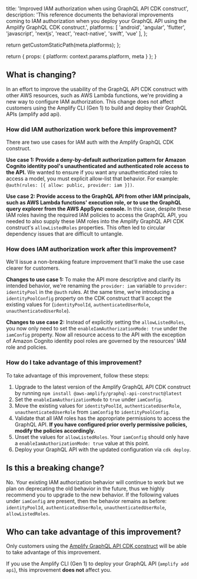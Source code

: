                   
  title: 'Improved IAM authorization when using GraphQL API CDK construct',
  description: 'This reference documents the behavioral improvements coming to IAM authorization when you deploy your GraphQL API using the Amplify GraphQL CDK construct.',
  platforms: [
    'android',
    'angular',
    'flutter',
    'javascript',
    'nextjs',
    'react',
    'react-native',
    'swift',
    'vue'
  ],
};

  return getCustomStaticPath(meta.platforms);
};

  return {
    props: {
      platform: context.params.platform,
      meta
    }
  };
}
          

## What is changing?

In an effort to improve the usability of the GraphQL API CDK construct with other AWS resources, such as AWS Lambda functions, we're providing a new way to configure IAM authorization. This change does not affect customers using the Amplify CLI (Gen 1) to build and deploy their GraphQL APIs (amplify add api).

### How did IAM authorization work before this improvement?

There are two use cases for IAM auth with the Amplify GraphQL CDK construct. 

**Use case 1: Provide a deny-by-default authorization pattern for Amazon Cognito identity pool's unauthenticated and authenticated role access to the API.** We wanted to ensure if you want any unauthenticated roles to access a model, you must explicit allow-list that behavior. For example: `@auth(rules: [{ allow: public, provider: iam }])`. 

**Use case 2: Provide access to the GraphQL API from other IAM principals, such as AWS Lambda functions' execution role, or to use the GraphQL query explorer from the AWS AppSync console.** In this case, despite these IAM roles having the required IAM policies to access the GraphQL API, you needed to also supply these IAM roles into the Amplify GraphQL API CDK construct's `allowListedRoles` properties. This often led to circular dependency issues that are difficult to untangle.

### How does IAM authorization work after this improvement? 

We'll issue a non-breaking feature improvement that'll make the use case clearer for customers.

**Changes to use case 1:** To make the API more descriptive and clarify its intended behavior, we're renaming the `provider: iam` variable to `provider: identityPool` in the `@auth` rules. At the same time, we're introducing a `identityPoolConfig` property on the CDK construct that'll accept the existing values for (`identityPoolId`, `authenticatedUserRole`, `unauthenticatedUserRole`).

**Changes to use case 2:** Instead of explicitly setting the `allowListedRoles`, you now only need to set the `enableIamAuthorizationMode: true` under the `iamConfig` property. Now all resource access to the API with the exception of Amazon Cognito identity pool roles are governed by the resources' IAM role and policies.

### How do I take advantage of this improvement?

To take advantage of this improvement, follow these steps:

1. Upgrade to the latest version of the Amplify GraphQL API CDK construct by running `npm install @aws-amplify/graphql-api-construct@latest`
2. Set the `enableIamAuthorizationMode` to `true` under `iamConfig`.
3. Move the existing values for `identityPoolId`, `authenticatedUserRole`, `unauthenticatedUserRole` from `iamConfig` to `identityPoolConfig`.
4. Validate that all IAM roles has the appropriate permissions to access the GraphQL API. **If you have configured prior overly permissive policies, modify the policies accordingly.**
5. Unset the values for `allowListedRoles`. Your `iamConfig` should only have a `enableIamAuthorizationMode: true` value at this point.
6. Deploy your GraphQL API with the updated configuration via `cdk deploy`.

## Is this a breaking change?

No. Your existing IAM authorization behavior will continue to work but we plan on deprecating the old behavior in the future, thus we highly recommend you to upgrade to the new behavior. If the following values under `iamConfig` are present, then the behavior remains as before: `identityPoolId`, `authenticatedUserRole`, `unauthenticatedUserRole`, `allowListedRoles`.

## Who can take advantage of this improvement?

Only customers using the [Amplify GraphQL API CDK construct](https://constructs.dev/packages/@aws-amplify/graphql-api-construct/v/1.6.0?lang=typescript) will be able to take advantage of this improvement.

If you use the Amplify CLI (Gen 1) to deploy your GraphQL API (`amplify add api`), this improvement **does not** affect you.
